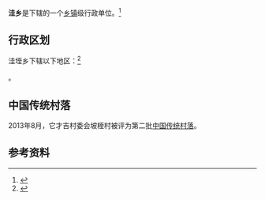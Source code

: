 {{中国乡级行政区|53/04/28/204/000}}

'''洼{{ruby-py|垤|-{zh-cn:dié;zh-tw:ㄉㄧㄝˊ;zh-hk:dit⁹;}-}}乡'''是{{PRC admin/fullname|53/04/28/204/000|3}}下辖的一个[[乡镇|乡镇]]级行政单位。<ref>{{PRC admin/ref sgc|{{PRC admin/parent|53/04/28/204/000}}}}</ref>

== 行政区划 ==

洼垤乡下辖以下地区：<ref>{{PRC admin/ref sgc|53/04/28/204/000}}</ref>

{{PRC admin/children|53/04/28/204/000}}。

==中国传统村落==
2013年8月，它才吉村委会坡桎村被评为第二批[[中国传统村落|中国传统村落]]。

== 参考资料 ==

{{reflist}}

{{行政区划小作品}}
{{PRC admin/navcat|53/04/28/204/000}}